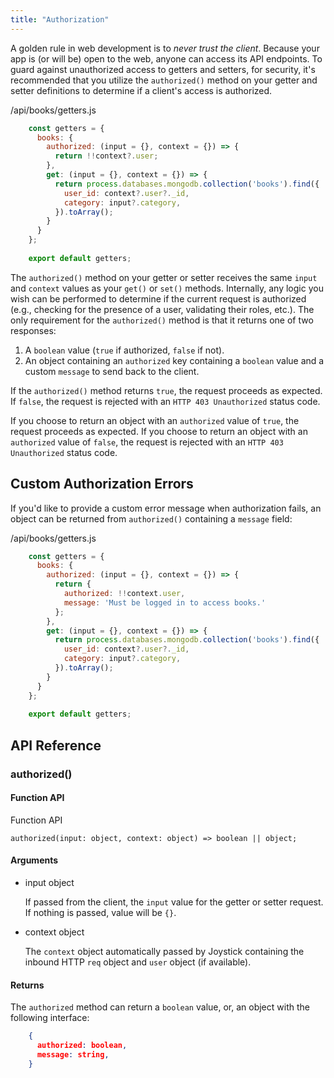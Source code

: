 ```yaml
---
title: "Authorization"
---
```



A golden rule in web development is to _never trust the client_. Because your app is (or will be) open to the web, anyone can access its API endpoints. To guard against unauthorized access to getters and setters, for security, it's recommended that you utilize the `authorized()` method on your getter and setter definitions to determine if a client's access is authorized.

/api/books/getters.js
```js
    const getters = {
      books: {
        authorized: (input = {}, context = {}) => {
          return !!context?.user;
        },
        get: (input = {}, context = {}) => {
          return process.databases.mongodb.collection('books').find({
            user_id: context?.user?._id,
            category: input?.category,
          }).toArray();
        }
      }
    };
    
    export default getters;
```    

The `authorized()` method on your getter or setter receives the same `input` and `context` values as your `get()` or `set()` methods. Internally, any logic you wish can be performed to determine if the current request is authorized (e.g., checking for the presence of a user, validating their roles, etc.). The only requirement for the `authorized()` method is that it returns one of two responses:

1.  A `boolean` value (`true` if authorized, `false` if not).
2.  An object containing an `authorized` key containing a `boolean` value and a custom `message` to send back to the client.

If the `authorized()` method returns `true`, the request proceeds as expected. If `false`, the request is rejected with an `HTTP 403 Unauthorized` status code.

If you choose to return an object with an `authorized` value of `true`, the request proceeds as expected. If you choose to return an object with an `authorized` value of `false`, the request is rejected with an `HTTP 403 Unauthorized` status code.

## Custom Authorization Errors

If you'd like to provide a custom error message when authorization fails, an object can be returned from `authorized()` containing a `message` field:

/api/books/getters.js

```js
    const getters = {
      books: {
        authorized: (input = {}, context = {}) => {
          return {
            authorized: !!context.user,
            message: 'Must be logged in to access books.'
          };
        },
        get: (input = {}, context = {}) => {
          return process.databases.mongodb.collection('books').find({
            user_id: context?.user?._id,
            category: input?.category,
          }).toArray();
        }
      }
    };
    
    export default getters;
```    

## API Reference

### authorized()

#### Function API

Function API

    authorized(input: object, context: object) => boolean || object;
    

#### Arguments

*   input object
    
    If passed from the client, the `input` value for the getter or setter request. If nothing is passed, value will be `{}`.
    
*   context object
    
    The `context` object automatically passed by Joystick containing the inbound HTTP `req` object and `user` object (if available).
    

#### Returns

The `authorized` method can return a `boolean` value, or, an object with the following interface:

```json
    {
      authorized: boolean,
      message: string,
    }
```
